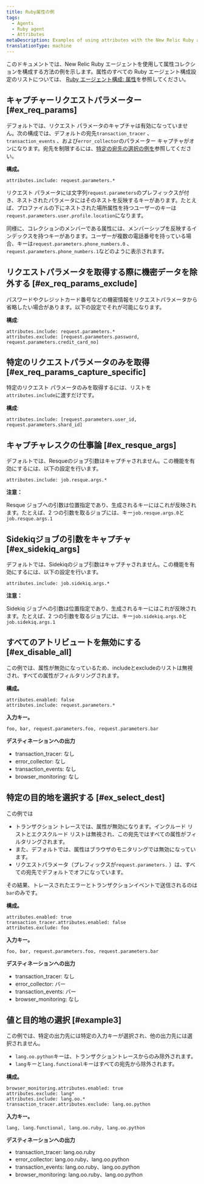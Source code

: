 ```yaml
---
title: Ruby属性の例
tags:
  - Agents
  - Ruby agent
  - Attributes
metaDescription: Examples of using attributes with the New Relic Ruby agent.
translationType: machine
---
```


このドキュメントでは、New Relic Ruby エージェントを使用して属性コレクションを構成する方法の例を示します。属性のすべての Ruby エージェント構成設定のリストについては、 [Ruby エージェント構成: 属性](/docs/apm/agents/ruby-agent/configuration/ruby-agent-configuration/#attributes)を参照してください。

## キャプチャーリクエストパラメーター [#ex_req_params]

デフォルトでは、リクエスト パラメータのキャプチャは有効になっていません。次の構成では、デフォルトの宛先`transaction_tracer` 、 `transaction_events` 、および`error_collector`のパラメーター キャプチャがオンになります。宛先を制限するには、[特定の宛先の選択の例を](#ex_select_dest)参照してください。

**構成。**

```
attributes.include: request.parameters.*
```

リクエスト パラメータには文字列`request.parameters`のプレフィックスが付き、ネストされたパラメータにはそのネストを反映するキーがあります。たとえば、プロファイルの下にネストされた場所属性を持つユーザーのキーは`request.parameters.user.profile.location`になります。

同様に、コレクションのメンバーである属性には、メンバーシップを反映するインデックスを持つキーがあります。ユーザーが複数の電話番号を持っている場合、キーは`request.parameters.phone_numbers.0` 、 `request.parameters.phone_numbers.1`などのように表示されます。

## リクエストパラメータを取得する際に機密データを除外する [#ex_req_params_exclude]

パスワードやクレジットカード番号などの機密情報をリクエストパラメータから省略したい場合があります。以下の設定でそれが可能になります。

**構成**:

```
attributes.include: request.parameters.*
attributes.exclude: [request.parameters.password, request.parameters.credit_card_no]
```

## 特定のリクエストパラメータのみを取得 [#ex_req_params_capture_specific]

特定のリクエスト パラメータのみを取得するには、リストを`attributes.include`に渡すだけです。

**構成**:

```
attributes.include: [request.parameters.user_id, request.parameters.shard_id]
```

## キャプチャレスクの仕事論 [#ex_resque_args]

デフォルトでは、Resqueのジョブ引数はキャプチャされません。この機能を有効にするには、以下の設定を行います。

```
attributes.include: job.resque.args.*
```

**注意：**

Resque ジョブへの引数は位置指定であり、生成されるキーにはこれが反映されます。たとえば、2 つの引数を取るジョブには、キー`job.resque.args.0`と `job.resque.args.1`

## Sidekiqジョブの引数をキャプチャ [#ex_sidekiq_args]

デフォルトでは、Sidekiqのジョブ引数はキャプチャされません。この機能を有効にするには、以下の設定を行います。

```
attributes.include: job.sidekiq.args.*
```

**注意：**

Sidekiq ジョブへの引数は位置指定であり、生成されるキーにはこれが反映されます。たとえば、2 つの引数を取るジョブには、キー`job.sidekiq.args.0`と `job.sidekiq.args.1`

## すべてのアトリビュートを無効にする [#ex_disable_all]

この例では、属性が無効になっているため、includeとexcludeのリストは無視され、すべての属性がフィルタリングされます。

**構成。**

```
attributes.enabled: false
attributes.include: request.parameters.*
```

**入力キー。**

```
foo, bar, request.parameters.foo, request.parameters.bar
```

**デスティネーションへの出力**

* transaction_tracer: なし
* error_collector: なし
* transaction_events: なし
* browser_monitoring: なし

## 特定の目的地を選択する [#ex_select_dest]

この例では

* トランザクション トレースでは、属性が無効になります。インクルード リストとエクスクルード リストは無視され、この宛先ではすべての属性がフィルタリングされます。
* また、デフォルトでは、属性はブラウザのモニタリングでは無効になっています。
* リクエストパラメータ（プレフィックスが`request.parameters.` ）は、すべての宛先でデフォルトでオフになっています。

その結果、トレースされたエラーとトランザクションイベントで送信されるのは`bar`のみです。

**構成。**

```
attributes.enabled: true
transaction_tracer.attributes.enabled: false
attributes.exclude: foo
```

**入力キー。**

```
foo, bar, request.parameters.foo, request.parameters.bar
```

**デスティネーションへの出力**

* transaction_tracer: なし
* error_collector: バー
* transaction_events: バー
* browser_monitoring: なし

## 値と目的地の選択 [#example3]

この例では、特定の出力先には特定の入力キーが選択され、他の出力先には選択されません。

* `lang.oo.python`キーは、トランザクショントレースからのみ除外されます。
* `lang`キーと`lang.functional`キーはすべての宛先から除外されます。

**構成。**

```
browser_monitoring.attributes.enabled: true
attributes.exclude: lang*
attributes.include: lang.oo.*
transaction_tracer.attributes.exclude: lang.oo.python
```

**入力キー。**

```
lang, lang.functional, lang.oo.ruby, lang.oo.python
```

**デスティネーションへの出力**

* transaction_tracer: lang.oo.ruby
* error_collector: lang.oo.ruby、lang.oo.python
* transaction_events: lang.oo.ruby、lang.oo.python
* browser_monitoring: lang.oo.ruby、lang.oo.python